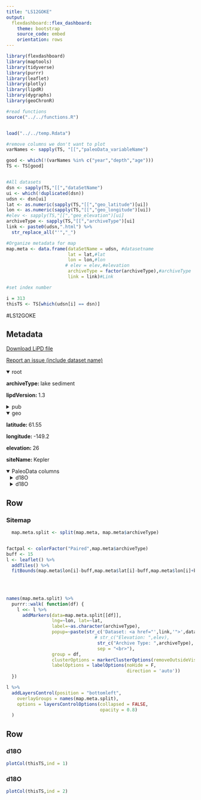 ```yaml
---
title: "LS12GOKE"
output: 
  flexdashboard::flex_dashboard:
    theme: bootstrap
    source_code: embed
    orientation: rows
---
```


```r
library(flexdashboard)
library(maptools)
library(tidyverse)
library(purrr)
library(leaflet)
library(plotly)
library(lipdR)
library(dygraphs)
library(geoChronR)

#read functions
source("../../functions.R")


load("../../temp.Rdata")

#remove columns we don't want to plot
varNames <- sapply(TS, "[[","paleoData_variableName")

good <- which(!(varNames %in% c("year","depth","age")))
TS <- TS[good]


#All datasets
dsn <- sapply(TS,"[[","dataSetName")
ui <- which(!duplicated(dsn))
udsn <- dsn[ui]
lat <- as.numeric(sapply(TS,"[[","geo_latitude")[ui])
lon <- as.numeric(sapply(TS,"[[","geo_longitude")[ui])
#elev <- sapply(TS,"[[","geo_elevation")[ui]
archiveType <- sapply(TS,"[[","archiveType")[ui]
link <- paste0(udsn,".html") %>% 
  str_replace_all("'","_")

#Organize metadata for map
map.meta <- data.frame(dataSetName = udsn, #datasetname
                       lat = lat,#lat
                       lon = lon,#lon
                      # elev = elev,#elevation
                       archiveType = factor(archiveType),#archiveType
                       link = link)#Link

#set index number

i = 313
thisTS <- TS[which(udsn[i] == dsn)]
```
#LS12GOKE

Metadata {.sidebar}
-------------------------------------
[Download LiPD file](LS12GOKE.lpd)
            

[Report an issue (include dataset name)](https://github.com/nickmckay/LiPDverse/issues)

<details open style="margin-left: 0px">
<summary>root</summary>
<p style="margin-left: 0px"><strong>archiveType: </strong>lake sediment
<p style="margin-left: 0px"><strong>lipdVersion: </strong>1.3
</details>
<details>
<summary>pub</summary>
<details style="margin-left: 10px">
<summary>pub1</summary>
<p style="margin-left: 10px"><strong>author: </strong>Gonyo, A. W. , Yu, Zicheng , Bebout, G. E.
<p style="margin-left: 10px"><strong>journal: </strong>Journal of Paleolimnology
<p style="margin-left: 10px"><strong>volume: </strong>48
<p style="margin-left: 10px"><strong>pages: </strong>-12
<p style="margin-left: 10px"><strong>pubYear: </strong>2012
<p style="margin-left: 10px"><strong>title: </strong>Late Holocene change in climate and atmospheric circulation inferred from geochemical records at Kepler Lake, south-central Alaska
<p style="margin-left: 10px"><strong>DOI: </strong>10.1007/s10933-012-9603-8
</details>
</details>
<details open style="margin-left: 0px">
<summary>geo</summary>
<p style="margin-left: 0px"><strong>latitude: </strong>61.55
<p style="margin-left: 0px"><strong>longitude: </strong>-149.2
<p style="margin-left: 0px"><strong>elevation: </strong>26
<p style="margin-left: 0px"><strong>siteName: </strong>Kepler
</details>
<details open>
<summary>PaleoData columns</summary>
<details style="margin-left: 10px">
<summary>d18O</summary>
<p style="margin-left: 10px"><strong>TSid: </strong>LS12GOKE01a
<p style="margin-left: 10px"><strong>variableName: </strong>d18O
<p style="margin-left: 10px"><strong>units: </strong>permil
<p style="margin-left: 10px"><strong>description: </strong>carbonate
<details>
<summary>interpretation</summary>
<details style="margin-left: 20px">
<summary>1</summary>
<p style="margin-left: 20px"><strong>basis: </strong>For Kepler Lake,  the LIA period is also interpreted as a period of  enhanced zonal flow due to a weakened and/or  westward AL. We suggest that enhanced zonal flow  would have caused the d18O of the precipitation at  Kepler Lake to shift to more positive values caused by  a decrease in isotopic distillation when the AL was  weakened.
<p style="margin-left: 20px"><strong>interpDirection: </strong>decrease
<p style="margin-left: 20px"><strong>scope: </strong>climate
<p style="margin-left: 20px"><strong>seasonality: </strong>winter
<p style="margin-left: 20px"><strong>variable: </strong>precipitation/circulation
<p style="margin-left: 20px"><strong>variableDetail: </strong>atmospheric circulation; Aleutian Low Strength/position
</details>
<details style="margin-left: 20px">
<summary>2</summary>
<p style="margin-left: 20px"><strong>basis: </strong>The Kepler Lake water  samples also plotted near the GMWL and are located  near the intercept of the LEL and GMWL, indicating  that Kepler Lake is relatively insensitive to evaporative  effects (Craig 1961).
<p style="margin-left: 20px"><strong>direction: </strong>positive
<p style="margin-left: 20px"><strong>equilibriumEvidence: </strong>Water samples from Kepler Lake taken during  peak evaporation season   plot very near the GMWL and near local groundwater  values on dD versus d18O plot (Fig. 3), indicating  minimal evaporative enrichment
<p style="margin-left: 20px"><strong>inferredMaterial: </strong>lake water
<p style="margin-left: 20px"><strong>rank: </strong>1
<p style="margin-left: 20px"><strong>scope: </strong>isotope
<p style="margin-left: 20px"><strong>seasonality: </strong>winter
<p style="margin-left: 20px"><strong>variable: </strong>P_isotope
</details>
</details>
</details>
<details style="margin-left: 10px">
<summary>d18O</summary>
<p style="margin-left: 10px"><strong>TSid: </strong>LS12GOKE01b
<p style="margin-left: 10px"><strong>variableName: </strong>d18O
<p style="margin-left: 10px"><strong>units: </strong>permil
<p style="margin-left: 10px"><strong>description: </strong>carbonate
<details>
<summary>interpretation</summary>
<details style="margin-left: 20px">
<summary>1</summary>
<p style="margin-left: 20px"><strong>basis: </strong>For Kepler Lake,  the LIA period is also interpreted as a period of  enhanced zonal flow due to a weakened and/or  westward AL. We suggest that enhanced zonal flow  would have caused the d18O of the precipitation at  Kepler Lake to shift to more positive values caused by  a decrease in isotopic distillation when the AL was  weakened.
<p style="margin-left: 20px"><strong>interpDirection: </strong>decrease
<p style="margin-left: 20px"><strong>scope: </strong>climate
<p style="margin-left: 20px"><strong>seasonality: </strong>winter
<p style="margin-left: 20px"><strong>variable: </strong>M
<p style="margin-left: 20px"><strong>variableDetail: </strong>atmospheric circulation; Aleutian Low Strength/position
</details>
<details style="margin-left: 20px">
<summary>2</summary>
<p style="margin-left: 20px"><strong>basis: </strong>The Kepler Lake water  samples also plotted near the GMWL and are located  near the intercept of the LEL and GMWL, indicating  that Kepler Lake is relatively insensitive to evaporative  effects (Craig 1961).
<p style="margin-left: 20px"><strong>direction: </strong>positive
<p style="margin-left: 20px"><strong>equilibriumEvidence: </strong>Water samples from Kepler Lake taken during  peak evaporation season   plot very near the GMWL and near local groundwater  values on dD versus d18O plot (Fig. 3), indicating  minimal evaporative enrichment
<p style="margin-left: 20px"><strong>inferredMaterial: </strong>lake water
<p style="margin-left: 20px"><strong>rank: </strong>1
<p style="margin-left: 20px"><strong>scope: </strong>isotope
<p style="margin-left: 20px"><strong>seasonality: </strong>winter
<p style="margin-left: 20px"><strong>variable: </strong>P_isotope
</details>
</details>
</details>

Row
-----------------------------------------------------------------------

### Sitemap

```r
  map.meta.split <- split(map.meta, map.meta$archiveType)


factpal <- colorFactor("Paired",map.meta$archiveType)
buff <- 15
l <- leaflet() %>% 
  addTiles() %>% 
  fitBounds(map.meta$lon[i]-buff,map.meta$lat[i]-buff,map.meta$lon[i]+buff,map.meta$lat[i]+buff)
  

  
  
names(map.meta.split) %>%
  purrr::walk( function(df) {
    l <<- l %>%
      addMarkers(data=map.meta.split[[df]],
                 lng=~lon, lat=~lat,
                 label=~as.character(archiveType),
                 popup=~paste(str_c('Dataset: <a href="',link,'">',dataSetName,'</a>'),
                                 # str_c("Elevation: ",elev),
                                  str_c("Archive Type: ",archiveType),
                                  sep = "<br>"),
                 group = df,
                 clusterOptions = markerClusterOptions(removeOutsideVisibleBounds = F),
                 labelOptions = labelOptions(noHide = F,
                                             direction = 'auto'))
  })

l %>%
  addLayersControl(position = "bottomleft",
    overlayGroups = names(map.meta.split),
    options = layersControlOptions(collapsed = FALSE,
                                   opacity = 0.8)
  )
```

Row {.tabset .tabset-fade}
-----------------------------------------------------------------------

### d18O
```r
plotCol(thisTS,ind = 1)
```

### d18O
```r
plotCol(thisTS,ind = 2)
```

